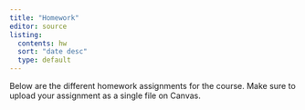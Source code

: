 ```yaml
---
title: "Homework"
editor: source
listing:
  contents: hw
  sort: "date desc"
  type: default
---
```


Below are the different homework assignments for the course. Make sure to upload your assignment as a single file on Canvas.
